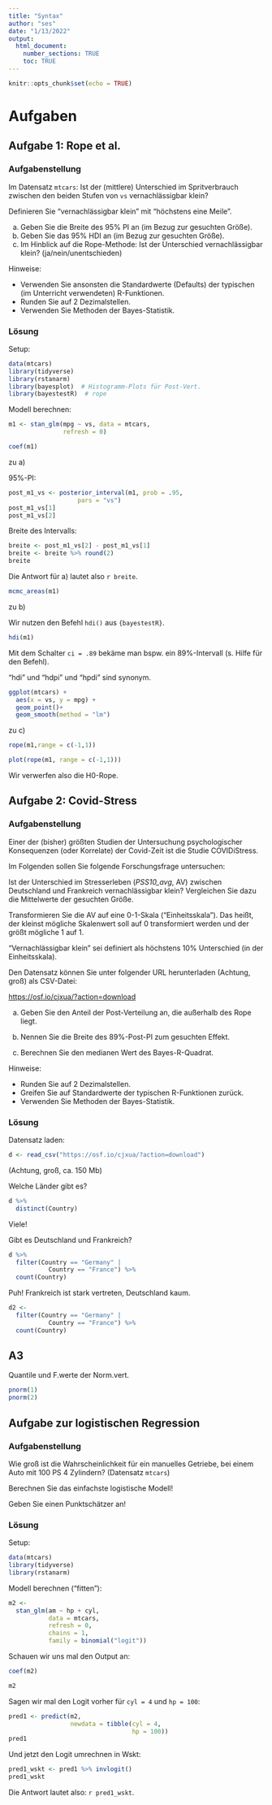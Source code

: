 ```yaml
---
title: "Syntax"
author: "ses"
date: "1/13/2022"
output: 
  html_document:
    number_sections: TRUE
    toc: TRUE
---
```


```r
knitr::opts_chunk$set(echo = TRUE)
```


# Aufgaben

## Aufgabe 1: Rope et al.

### Aufgabenstellung

Im Datensatz `mtcars`: Ist der (mittlere) Unterschied im Spritverbrauch zwischen den beiden Stufen von `vs` vernachlässigbar klein?

Definieren Sie “vernachlässigbar klein” mit “höchstens eine Meile”.

a) Geben Sie die Breite des 95% PI an (im Bezug zur gesuchten Größe).
b) Geben Sie das 95% HDI an (im Bezug zur gesuchten Größe).
c) Im Hinblick auf die Rope-Methode: Ist der Unterschied vernachlässigbar klein? (ja/nein/unentschieden)


Hinweise:

- Verwenden Sie ansonsten die Standardwerte (Defaults) der typischen (im Unterricht verwendeten) R-Funktionen.
- Runden Sie auf 2 Dezimalstellen.
- Verwenden Sie Methoden der Bayes-Statistik.

### Lösung


Setup:

```r
data(mtcars)
library(tidyverse)
library(rstanarm)
library(bayesplot)  # Histogramm-Plots für Post-Vert.
library(bayestestR)  # rope
```




Modell berechnen:

```r
m1 <- stan_glm(mpg ~ vs, data = mtcars,
               refresh = 0)
```

```r
coef(m1)
```


zu a) 

95%-PI:

```r
post_m1_vs <- posterior_interval(m1, prob = .95,
                   pars = "vs")
post_m1_vs[1]
post_m1_vs[2]
```


Breite des Intervalls:

```r
breite <- post_m1_vs[2] - post_m1_vs[1]
breite <- breite %>% round(2)
breite
```

Die Antwort für a) lautet also `r breite`.


```r
mcmc_areas(m1)
```


zu b)

Wir nutzen den Befehl `hdi()` aus `{bayestestR}`.

```r
hdi(m1)
```

Mit dem Schalter `ci = .89` bekäme man bspw. ein 89%-Intervall (s. Hilfe für den Befehl).

"hdi" und "hdpi" und "hpdi" sind synonym.


```r
ggplot(mtcars) +
  aes(x = vs, y = mpg) +
  geom_point()+
  geom_smooth(method = "lm")

```


zu c)


```r
rope(m1,range = c(-1,1))
```

```r
plot(rope(m1, range = c(-1,1)))
```

Wir verwerfen also die H0-Rope.





## Aufgabe 2: Covid-Stress


### Aufgabenstellung


Einer der (bisher) größten Studien der Untersuchung psychologischer Konsequenzen (oder Korrelate) der Covid-Zeit ist die Studie COVIDiStress.

Im Folgenden sollen Sie folgende Forschungsfrage untersuchen:

Ist der Unterschied im Stresserleben (*PSS10_avg*, AV) zwischen Deutschland und Frankreich vernachlässigbar klein? 
Vergleichen Sie dazu die Mittelwerte der gesuchten Größe.

Transformieren Sie die AV auf eine 0-1-Skala ("Einheitsskala").
Das heißt, der kleinst mögliche Skalenwert soll auf 0 transformiert werden und der größt mögliche 1 auf 1.

"Vernachlässigbar klein" sei definiert als höchstens 10% Unterschied (in der Einheitsskala).

Den Datensatz können Sie unter folgender URL herunterladen (Achtung, groß) als CSV-Datei:

<https://osf.io/cjxua/?action=download>


a) Geben Sie den Anteil der Post-Verteilung an, die außerhalb des Rope liegt. 

b) Nennen Sie die Breite des 89%-Post-PI zum gesuchten Effekt.

c) Berechnen Sie den medianen Wert des Bayes-R-Quadrat.


Hinweise:

- Runden Sie auf 2 Dezimalstellen.
- Greifen Sie auf Standardwerte der typischen R-Funktionen zurück.
- Verwenden Sie Methoden der Bayes-Statistik.



### Lösung

Datensatz laden:

```r
d <- read_csv("https://osf.io/cjxua/?action=download")
```

(Achtung, groß, ca. 150 Mb)

Welche Länder gibt es?

```r
d %>%
  distinct(Country)
```

Viele!

Gibt es Deutschland und Frankreich?

```r
d %>% 
  filter(Country == "Germany" |
           Country == "France") %>% 
  count(Country)
```

Puh! Frankreich ist stark vertreten, Deutschland kaum.

```r
d2 <-
  filter(Country == "Germany" |
           Country == "France") %>% 
  count(Country)
```


## A3


Quantile und F.werte der Norm.vert.


```r
pnorm(1)
pnorm(2)
```




## Aufgabe zur logistischen Regression

### Aufgabenstellung

Wie groß ist die Wahrscheinlichkeit für ein manuelles Getriebe, 
bei einem Auto mit 100 PS 4 Zylindern? (Datensatz `mtcars`)

Berechnen Sie das einfachste logistische Modell!

Geben Sie einen Punktschätzer an!


### Lösung


Setup:

```r
data(mtcars)
library(tidyverse)
library(rstanarm)
```


Modell berechnen ("fitten"):

```r
m2 <- 
  stan_glm(am ~ hp + cyl,
           data = mtcars,
           refresh = 0,
           chains = 1,
           family = binomial("logit"))
```



Schauen wir uns mal den Output an:

```r
coef(m2)
```


```r
m2
```

Sagen wir mal den Logit vorher für `cyl = 4` und `hp = 100`:


```r
pred1 <- predict(m2,
                 newdata = tibble(cyl = 4,
                                  hp = 100))
pred1
```

Und jetzt den Logit umrechnen in Wskt:


```r
pred1_wskt <- pred1 %>% invlogit()
pred1_wskt
```


Die Antwort lautet also: `r pred1_wskt`.

